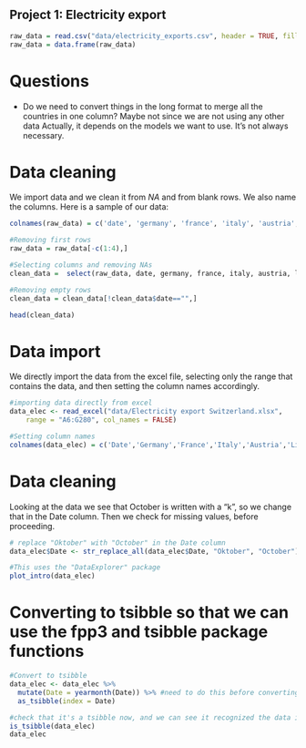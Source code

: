 ## Project 1: Electricity export

```r
raw_data = read.csv("data/electricity_exports.csv", header = TRUE, fill=TRUE, encoding = "UTF-8")
raw_data = data.frame(raw_data)

```

# Questions 

- Do we need to convert things in the long format to merge all the countries in one column? Maybe not since we are not using any other data 
Actually, it depends on the models we want to use. It's not always necessary. 


# Data cleaning
We import data and we clean it from <i>NA</i> and from blank rows. We also name the columns. Here is a sample of our data:
```r
colnames(raw_data) = c('date', 'germany', 'france', 'italy', 'austria', 'lichtenstein', 'total')

#Removing first rows
raw_data = raw_data[-c(1:4),] 

#Selecting columns and removing NAs
clean_data =  select(raw_data, date, germany, france, italy, austria, lichtenstein, total) %>% drop_na() 

#Removing empty rows
clean_data = clean_data[!clean_data$date=="",]

head(clean_data)
```




# Data import 

We directly import the data from the excel file, selecting only the range that contains the data, and then setting the column names accordingly. 

```r
#importing data directly from excel
data_elec <- read_excel("data/Electricity export Switzerland.xlsx", 
    range = "A6:G280", col_names = FALSE)

#Setting column names
colnames(data_elec) = c('Date','Germany','France','Italy','Austria','Lichtenstein','Total')
```



# Data cleaning

Looking at the data we see that October is written with a "k", so we change that in the Date column. Then we check for missing values, before proceeding. 

```r
# replace "Oktober" with "October" in the Date column
data_elec$Date <- str_replace_all(data_elec$Date, "Oktober", "October")

#This uses the "DataExplorer" package
plot_intro(data_elec)

```

# Converting to tsibble so that we can use the fpp3 and tsibble package functions

```r
#Convert to tsibble 
data_elec <- data_elec %>%
  mutate(Date = yearmonth(Date)) %>% #need to do this before converting to get proper format
  as_tsibble(index = Date)

#check that it's a tsibble now, and we can see it recognized the data is monthly because of the [1M] 
is_tsibble(data_elec)
data_elec
```
